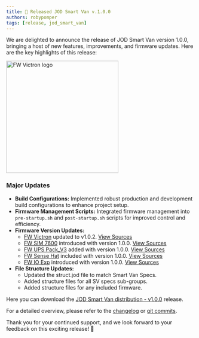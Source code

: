 ```yaml
---
title: 🚀 Released JOD Smart Van v.1.0.0
authors: robypomper
tags: [release, jod_smart_van]
---
```


We are delighted to announce the release of JOD Smart Van version 1.0.0,
bringing a host of new features, improvements, and firmware updates. Here are
the key highlights of this release:

<img src="/img/software/jod_smart_van/jod_smart_van_logo_500.png" alt="FW Victron logo" width="300"/>

### Major Updates
* **Build Configurations:** Implemented robust production and development build
  configurations to enhance project setup.
* **Firmware Management Scripts:** Integrated firmware management into
  `pre-startup.sh` and `post-startup.sh` scripts for improved control and
  efficiency.
* **Firmware Version Updates:**
  * [FW Victron](https://smartvan.johnosproject.org/docs/software/firmware/fw_victron) updated to v1.0.2. [View Sources](https://github.com/Smart-Van-2-0/com.robypomper.smartvan.fw.victron/)
  * [FW SIM 7600](https://smartvan.johnosproject.org/docs/software/firmware/fw_sim7600) introduced with version 1.0.0. [View Sources](https://github.com/Smart-Van-2-0/com.robypomper.smartvan.fw.sim7600/)
  * [FW UPS Pack_V3](https://smartvan.johnosproject.org/docs/software/firmware/fw_upspack_v3) added with version 1.0.0. [View Sources](https://github.com/Smart-Van-2-0/com.robypomper.smartvan.fw.upspack_v3/)
  * [FW Sense Hat](https://smartvan.johnosproject.org/docs/software/firmware/fw_sensehat) included with version 1.0.0. [View Sources](https://github.com/Smart-Van-2-0/com.robypomper.smartvan.fw.sensehat/)
  * [FW IO Exp](https://smartvan.johnosproject.org/docs/software/firmware/fw_ioexp) introduced with version 1.0.0. [View Sources](https://github.com/Smart-Van-2-0/com.robypomper.smartvan.fw.ioexp/)
* **File Structure Updates:**
  * Updated the struct.jod file to match Smart Van Specs.
  * Added structure files for all SV specs sub-groups.
  * Added structure files for any included firmware.

Here you can download
the [JOD Smart Van distribution - v1.0.0](https://github.com/Smart-Van-2-0/com.robypomper.smartvan.jod_smart_van/releases/tag/1.0.0)
release.

For a detailed overview, please refer to
the [changelog](https://github.com/Smart-Van-2-0/com.robypomper.smartvan.jod_smart_van/blob/1.0.0/CHANGELOG.md)
or [git commits](https://github.com/Smart-Van-2-0/com.robypomper.smartvan.jod_smart_van/commits/1.0.0).

Thank you for your continued support, and we look forward to your feedback on this exciting release! 🎉